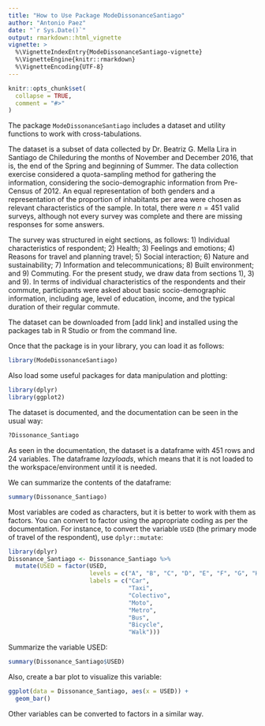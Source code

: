 ```yaml
---
title: "How to Use Package ModeDissonanceSantiago"
author: "Antonio Paez"
date: "`r Sys.Date()`"
output: rmarkdown::html_vignette
vignette: >
  %\VignetteIndexEntry{ModeDissonanceSantiago-vignette}
  %\VignetteEngine{knitr::rmarkdown}
  %\VignetteEncoding{UTF-8}
---
```


```r
knitr::opts_chunk$set(
  collapse = TRUE,
  comment = "#>"
)
```

The package `ModeDissonanceSantiago` includes a dataset and utility functions to work with cross-tabulations. 

The dataset is a subset of data collected by Dr. Beatriz G. Mella Lira in Santiago de Chileduring the months of November and December 2016, that is, the end of the Spring and beginning of Summer. The data collection exercise considered a quota-sampling method for gathering the information, considering the socio-demographic information from Pre-Census of 2012. An equal representation of both genders and a representation of the proportion of inhabitants per area were chosen as relevant characteristics of the sample. In total, there were $n=451$ valid surveys, although not every survey was complete and there are missing responses for some answers.

The survey was structured in eight sections, as follows: 1) Individual characteristics of respondent; 2) Health; 3) Feelings and emotions; 4) Reasons for travel and planning travel; 5) Social interaction; 6) Nature and sustainability; 7) Information and telecommunications; 8) Built environment; and 9) Commuting. For the present study, we draw data from sections 1), 3) and 9). In terms of individual characteristics of the respondents and their commute, participants were asked about basic socio-demographic information, including age, level of education, income, and the typical duration of their regular commute. 

The dataset can be downloaded from [add link] and installed using the packages tab in R Studio or from the command line.

Once that the package is in your library, you can load it as follows:
```r
library(ModeDissonanceSantiago)
```

Also load some useful packages for data manipulation and plotting:
```r
library(dplyr)
library(ggplot2)
```

The dataset is documented, and the documentation can be seen in the usual way:
```r
?Dissonance_Santiago
```

As seen in the documentation, the dataset is a dataframe with 451 rows and 24 variables. The dataframe _lazyloads_, which means that it is not loaded to the workspace/environment until it is needed.

We can summarize the contents of the dataframe:
```r
summary(Dissonance_Santiago)
```

Most variables are coded as characters, but it is better to work with them as factors. You can convert to factor using the appropriate coding as per the documentation. For instance, to convert the variable `USED` (the primary mode of travel of the respondent), use `dplyr::mutate`:
```r
library(dplyr)
Dissonance_Santiago <- Dissonance_Santiago %>%
  mutate(USED = factor(USED, 
                       levels = c("A", "B", "C", "D", "E", "F", "G", "H"),
                       labels = c("Car",
                                  "Taxi",
                                  "Colectivo",
                                  "Moto",
                                  "Metro",
                                  "Bus",
                                  "Bicycle",
                                  "Walk")))
```

Summarize the variable USED:
```r
summary(Dissonance_Santiago$USED)
```

Also, create a bar plot to visualize this variable:
```r
ggplot(data = Dissonance_Santiago, aes(x = USED)) +
  geom_bar()
```

Other variables can be converted to factors in a similar way.
